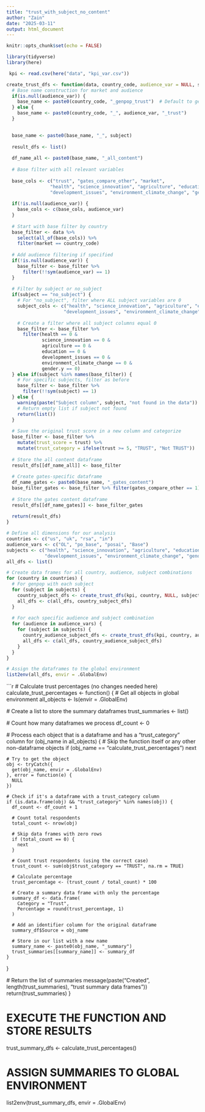 ---
title: "trust_with_subject_no_content"
author: "Zain"
date: "2025-03-11"
output: html_document
---

```{r setup, include=FALSE}
knitr::opts_chunk$set(echo = FALSE)
```

```{r}

library(tidyverse)
library(here)

```

```{r}
 kpi <- read.csv(here("data", "kpi_var.csv"))

```


```{r}

create_trust_dfs <- function(data, country_code, audience_var = NULL, subject) {
  # Base name construction for market and audience
  if(is.null(audience_var)) {
    base_name <- paste0(country_code, "_genpop_trust")  # Default to genpop if no audience specified
  } else {
    base_name <- paste0(country_code, "_", audience_var, "_trust")
  }
  

  base_name <- paste0(base_name, "_", subject)
  
  result_dfs <- list()
  
  df_name_all <- paste0(base_name, "_all_content")
  
  # Base filter with all relevant variables 
 
  base_cols <- c("trust", "gates_compare_other", "market", 
                "health", "science_innovation", "agriculture", "education", 
                "development_issues", "environment_climate_change", "gender.y")
  
  if(!is.null(audience_var)) {
    base_cols <- c(base_cols, audience_var)
  }
  
  # Start with base filter by country
  base_filter <- data %>%
    select(all_of(base_cols)) %>%
    filter(market == country_code)
  
  # Add audience filtering if specified
  if(!is.null(audience_var)) {
    base_filter <- base_filter %>%
      filter(!!sym(audience_var) == 1)
  }
  
  # Filter by subject or no_subject
  if(subject == "no_subject") {
    # For "no_subject", filter where ALL subject variables are 0
    subject_cols <- c("health", "science_innovation", "agriculture", "education", 
                     "development_issues", "environment_climate_change", "gender.y")
    
    # Create a filter where all subject columns equal 0
    base_filter <- base_filter %>%
      filter(health == 0 & 
             science_innovation == 0 & 
             agriculture == 0 & 
             education == 0 & 
             development_issues == 0 & 
             environment_climate_change == 0 & 
             gender.y == 0)
  } else if(subject %in% names(base_filter)) {
    # For specific subjects, filter as before
    base_filter <- base_filter %>%
      filter(!!sym(subject) == 1)
  } else {
    warning(paste("Subject column", subject, "not found in the data"))
    # Return empty list if subject not found
    return(list())
  }
  
  # Save the original trust score in a new column and categorize
  base_filter <- base_filter %>%
    mutate(trust_score = trust) %>%
    mutate(trust_category = ifelse(trust >= 5, "TRUST", "Not TRUST"))
  
  # Store the all content dataframe
  result_dfs[[df_name_all]] <- base_filter
  
  # Create gates-specific dataframe
  df_name_gates <- paste0(base_name, "_gates_content")
  base_filter_gates <- base_filter %>% filter(gates_compare_other == 1)
  
  # Store the gates content dataframe
  result_dfs[[df_name_gates]] <- base_filter_gates
  
  return(result_dfs)
}

# Define all dimensions for our analysis
countries <- c("us", "uk", "rsa", "in")
audience_vars <- c("OL", "po_base", "posai", "Base")
subjects <- c("health", "science_innovation", "agriculture", "education", 
              "development_issues", "environment_climate_change", "gender.y", "no_subject")
all_dfs <- list()

# Create data frames for all country, audience, subject combinations
for (country in countries) {
  # For genpop with each subject
  for (subject in subjects) {
    country_subject_dfs <- create_trust_dfs(kpi, country, NULL, subject)
    all_dfs <- c(all_dfs, country_subject_dfs)
  }
  
  # For each specific audience and subject combination
  for (audience in audience_vars) {
    for (subject in subjects) {
      country_audience_subject_dfs <- create_trust_dfs(kpi, country, audience, subject)
      all_dfs <- c(all_dfs, country_audience_subject_dfs)
    }
  }
}

# Assign the dataframes to the global environment
list2env(all_dfs, envir = .GlobalEnv)

```

```{r}

# Calculate trust percentages (no changes needed here)
calculate_trust_percentages <- function() {
  # Get all objects in global environment
  all_objects <- ls(envir = .GlobalEnv)
  
  # Create a list to store the summary dataframes
  trust_summaries <- list()
  
  # Count how many dataframes we process
  df_count <- 0
  
  # Process each object that is a dataframe and has a "trust_category" column
  for (obj_name in all_objects) {
    # Skip the function itself or any other non-dataframe objects
    if (obj_name == "calculate_trust_percentages") next
    
    # Try to get the object
    obj <- tryCatch({
      get(obj_name, envir = .GlobalEnv)
    }, error = function(e) {
      NULL
    })
    
    # Check if it's a dataframe with a trust_category column
    if (is.data.frame(obj) && "trust_category" %in% names(obj)) {
      df_count <- df_count + 1
      
      # Count total respondents
      total_count <- nrow(obj)
      
      # Skip data frames with zero rows
      if (total_count == 0) {
        next
      }
      
      # Count trust respondents (using the correct case)
      trust_count <- sum(obj$trust_category == "TRUST", na.rm = TRUE)
      
      # Calculate percentage
      trust_percentage <- (trust_count / total_count) * 100
      
      # Create a summary data frame with only the percentage
      summary_df <- data.frame(
        Category = "Trust",
        Percentage = round(trust_percentage, 1)
      )
      
      # Add an identifier column for the original dataframe
      summary_df$Source = obj_name
      
      # Store in our list with a new name
      summary_name <- paste0(obj_name, "_summary")
      trust_summaries[[summary_name]] <- summary_df
    }
  }
  
  # Return the list of summaries
  message(paste("Created", length(trust_summaries), "trust summary data frames"))
  return(trust_summaries)
}

# EXECUTE THE FUNCTION AND STORE RESULTS
trust_summary_dfs <- calculate_trust_percentages()

# ASSIGN SUMMARIES TO GLOBAL ENVIRONMENT
list2env(trust_summary_dfs, envir = .GlobalEnv)